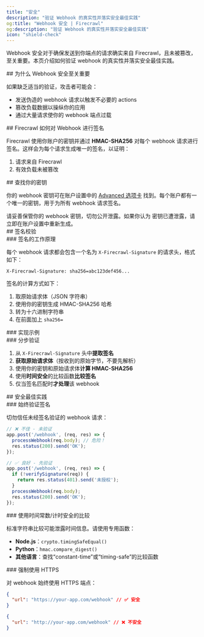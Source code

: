 ```yaml
---
title: "安全"
description: "验证 Webhook 的真实性并落实安全最佳实践"
og:title: "Webhook 安全 | Firecrawl"
og:description: "验证 Webhook 的真实性并落实安全最佳实践"
icon: "shield-check"
---
```



Webhook 安全对于确保发送到你端点的请求确实来自 Firecrawl，且未被篡改，至关重要。本页介绍如何验证 webhook 的真实性并落实安全最佳实践。

<div id="why-webhook-security-matters">
  ## 为什么 Webhook 安全至关重要
</div>

如果缺乏适当的验证，攻击者可能会：

- 发送伪造的 webhook 请求以触发不必要的 actions
- 篡改负载数据以操纵你的应用
- 通过大量请求使你的 webhook 端点过载

<div id="how-firecrawl-signs-webhooks">
  ## Firecrawl 如何对 Webhook 进行签名
</div>

Firecrawl 使用你账户的密钥并通过 **HMAC-SHA256** 对每个 webhook 请求进行签名。这样会为每个请求生成唯一的签名，以证明：

1. 请求来自 Firecrawl
2. 有效负载未被篡改

<div id="finding-your-secret-key">
  ## 查找你的密钥
</div>

你的 webhook 密钥可在账户设置中的 [Advanced 选项卡](https://www.firecrawl.dev/app/settings?tab=advanced) 找到。每个账户都有一个唯一的密钥，用于为所有 webhook 请求签名。

<Warning>
  请妥善保管你的 webhook 密钥，切勿公开泄露。如果你认为
  密钥已遭泄露，请立即在账户设置中重新生成。
</Warning>

<div id="signature-verification">
  ## 签名校验
</div>

<div id="how-signatures-work">
  ### 签名的工作原理
</div>

每个 webhook 请求都会包含一个名为 `X-Firecrawl-Signature` 的请求头，格式如下：

```
X-Firecrawl-Signature: sha256=abc123def456...
```

签名的计算方式如下：

1. 取原始请求体（JSON 字符串）
2. 使用你的密钥生成 HMAC-SHA256 哈希
3. 转为十六进制字符串
4. 在前面加上 `sha256=`

<div id="implementation-examples">
  ### 实现示例
</div>

<CodeGroup>

<WebhookSignatureJS />

<WebhookSignaturePython />

</CodeGroup>

<div id="step-by-step-verification">
  ### 分步验证
</div>

1. 从 `X-Firecrawl-Signature` 头中**提取签名**
2. **获取原始请求体**（按收到的原始字节，不要先解析）
3. 使用你的密钥和原始请求体**计算 HMAC-SHA256**
4. 使用**时间安全**的比较函数**比较签名**
5. 仅当签名匹配时**才处理**该 webhook

<div id="security-best-practices">
  ## 安全最佳实践
</div>

<div id="always-validate-signatures">
  ### 始终验证签名
</div>

切勿信任未经签名验证的 webhook 请求：

```javascript
// ❌ 不佳 - 未验证
app.post('/webhook', (req, res) => {
  processWebhook(req.body); // 危险！
  res.status(200).send('OK');
});

// ✅ 良好 - 先验证
app.post('/webhook', (req, res) => {
  if (!verifySignature(req)) {
    return res.status(401).send('未授权');
  }
  processWebhook(req.body);
  res.status(200).send('OK');
});
```

<div id="use-timing-safe-comparisons">
  ### 使用时间常数/计时安全的比较
</div>

标准字符串比较可能泄露时间信息。请使用专用函数：

- **Node.js**：`crypto.timingSafeEqual()`
- **Python**：`hmac.compare_digest()`
- **其他语言**：查找“constant-time”或“timing-safe”的比较函数

<div id="require-https">
  ### 强制使用 HTTPS
</div>

对 webhook 始终使用 HTTPS 端点：

```json
{
  "url": "https://your-app.com/webhook" // ✅ 安全
}
```

```json
{
  "url": "http://your-app.com/webhook" // ❌ 不安全
}
```
